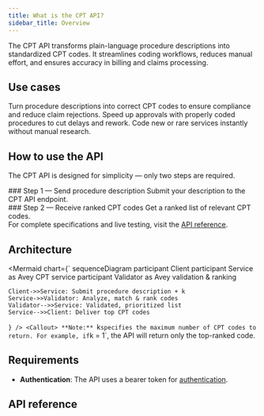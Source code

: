 ```yaml
---
title: What is the CPT API?
sidebar_title: Overview
---
```

The CPT API transforms plain-language procedure descriptions into standardized CPT codes.
It streamlines coding workflows, reduces manual effort, and ensures accuracy in billing and claims processing.

## Use cases
<Cards className="grid grid-cols-3">
  <Card title="Accurate coding">
    Turn procedure descriptions into correct CPT codes to ensure compliance and reduce claim rejections.
  </Card>
  <Card title="Faster claims">
    Speed up approvals with properly coded procedures to cut delays and rework.
  </Card>
  <Card title="Quick new procedure coding">
    Code new or rare services instantly without manual research.
  </Card>
</Cards>

## How to use the API
The CPT API is designed for simplicity — only two steps are required.
<div className="fd-steps">
  <div className="fd-step">
    <div className="fd-step-content">
### Step 1 — Send procedure description 
    Submit your description to the CPT API endpoint.
    </div> 
  </div>
  <div className="fd-step">
    <div className="fd-step-content">
### Step 2 — Receive ranked CPT codes
    Get a ranked list of relevant CPT codes.
    </div> 
  </div>
</div>
For complete specifications and live testing, visit the 
<a href="#api-reference" 
className="underline decoration-current hover:text-av-gray-500 hover:decoration-av-gray-500 transition-colors duration-300">API reference</a>.

## Architecture

<Mermaid
  chart={`
sequenceDiagram
    participant Client
    participant Service as Avey CPT service
    participant Validator as Avey validation & ranking

    Client->>Service: Submit procedure description + k
    Service->>Validator: Analyze, match & rank codes
    Validator-->>Service: Validated, prioritized list
    Service-->>Client: Deliver top CPT codes
`}
/>
<Callout>
  **Note:** `k` specifies the maximum number of CPT codes to return. For example, if `k = 1`, the API will return only the top-ranked code.
</Callout>


## Requirements
- **Authentication**: The API uses a bearer token for 
<a href="/authentication" className="underline decoration-current hover:text-av-gray-500 hover:decoration-av-gray-500 transition-colors duration-300">authentication</a>.



## API reference

<Cards>
  <Card title="Code" href="/cpt/prompt_llm_api_infer__post" /> 
</Cards>
